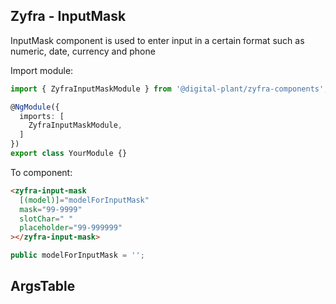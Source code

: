 
## Zyfra - InputMask

<Subtitle>InputMask component is used to enter input in a certain format such as numeric, date, currency and phone</Subtitle>

Import module:
```typescript
import { ZyfraInputMaskModule } from '@digital-plant/zyfra-components';

@NgModule({
  imports: [
    ZyfraInputMaskModule,
  ]
})
export class YourModule {}
```

To component:
```html
<zyfra-input-mask
  [(model)]="modelForInputMask"
  mask="99-9999"
  slotChar=" "
  placeholder="99-999999"
></zyfra-input-mask>
```

```typescript
public modelForInputMask = '';
```

## ArgsTable

<ArgsTable of={ZyfraInputMaskComponent} />
